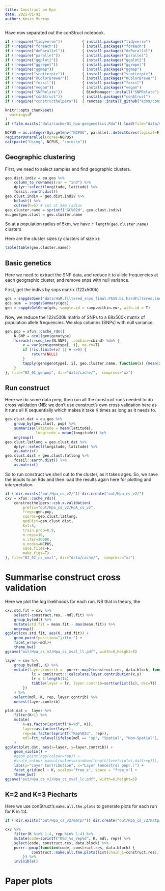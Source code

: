 ```yaml
---
title: Construct on Hpa
date: 2021-01-02
author: Kevin Murray
---
```


Have now separated out the conStruct notebook.

```r
if (!require("tidyverse"))         { install.packages("tidyverse")                      ; require("tidyverse")          }
if (!require("foreach"))           { install.packages("foreach")                        ; require("foreach")            }
if (!require("doParallel"))        { install.packages("doParallel")                     ; require("doParallel")         }
if (!require("parallel"))          { install.packages("parallel")                       ; require("parallel")           }
if (!require("ggplot2"))           { install.packages("ggplot2")                        ; require("ggplot2")            }
if (!require("ggrepel"))           { install.packages("ggrepel")                        ; require("ggrepel")            }
if (!require("ggmap"))             { install.packages("ggmap")                          ; require("ggmap")              }
if (!require("scatterpie"))        { install.packages("scatterpie")                     ; require("scatterpie")         }
if (!require("RColorBrewer"))      { install.packages("RColorBrewer")                   ; require("RColorBrewer")       }
if (!require("fossil"))            { install.packages("fossil")                         ; require("fossil")             }
if (!require("vegan"))             { install.packages("vegan")                          ; require("vegan")              }
if (!require("SNPRelate"))         { BiocManager::install("SNPRelate")                  ; require("SNPRelate")          }
if (!require("conStruct"))         { install.packages("conStruct")                      ; require("conStruct")          }
if (!require("constructhelpers"))  { remotes::install_github("kdm9/constructhelpers")   ; require("constructhelpers")   }

knitr::opts_chunk$set(
  warnings=F
)
if (file.exists("data/cache/01_hpa-geogenetics.Rda")) load(file="data/cache/01_hpa-geogenetics.Rda")

NCPUS = as.integer(Sys.getenv("NCPUS", parallel::detectCores(logical=F)))
registerDoParallel(cores=NCPUS)
cat(paste("Using", NCPUS, "cores\n"))
```

## Geographic clustering

First, we need to select samples and find geographic clusters.

```r
geo.dist.indiv = eu.geo %>%
    column_to_rownames(var = "ind") %>%
    dplyr::select(longitude, latitude) %>%
    fossil::earth.dist()
geo.clust.indiv = geo.dist.indiv %>%
    hclust() %>%
    cutree(h=5) # cut at 5km radius
geo.cluster.name = sprintf("GC%02d", geo.clust.indiv)
eu.geo$geo.clust = geo.cluster.name
```

So at a population radius of 5km, we have `r length(geo.cluster.name)`
clusters.

Here are the cluster sizes (y clusters of size x): 

```r
table(table(geo.cluster.name))
```


## Basic genetics

Here we need to extract the SNP data, and reduce it to allele frequencies at
each geographic cluster, and remove snps with null variance.


First,  get the indivs by snps matrix (122x500k)

```r
gds = snpgdsOpen("data/HaR.filtered_snps_final.PASS.bi.hardFiltered.indFiltered.noMit.reheader.gds", allow.duplicate=T)
gds.sum  = snpgdsSummary(gds)
gen = snpgdsGetGeno(gds, sample.id = samp.within.eur, with.id = T)
```

Now, we reduce the 122x500k matrix of SNPs to a 68x500k matrix of population
allele frequencies. We skip columns (SNPs) with null variance. 

```r
gen.pop = xfun::cache_rds({
    N.SNP = ncol(gen$genotype)
    foreach(i=seq_len(N.SNP), .combine=cbind) %do% {
        v = var(gen$genotype[, i], na.rm=T)
        if (!is.finite(v) || v <=0) {
            return(NULL)
        }
        tapply(gen$genotype[, i], geo.cluster.name, function(x) {mean(x, na.rm=T)/2})
    }
}, file="02_01_genpop", dir="data/cache/",  compress="xz")
```



## Run construct

Here we do some data prep, then run all the construct runs needed to do cross
validation (NB: we don't use construct's own cross validation here as it runs
all K sequentially which makes it take K times as long as it needs to.

```r
geo.clust.dat = eu.geo %>%
    group_by(geo.clust, pop) %>%
    summarise(latitude = mean(latitude),
              longitude = mean(longitude)) %>%
    ungroup()
geo.clust.latlong = geo.clust.dat %>%
    dplyr::select(longitude, latitude) %>% 
    as.matrix()
geo.clust.dist = geo.clust.latlong %>%
    fossil::earth.dist() %>%
    as.matrix()
```

So to run construct we shell out to the cluster, as it takes ages. So, we save
the inputs to an Rds and then load the results again here for plotting and
interpretation.

```r
if (!dir.exists("out/Hpa_cs_v2/")) dir.create("out/Hpa_cs_v2/")
cxv = xfun::cache_rds({
    constructhelpers::csh.x.validation(
        prefix="out/Hpa_cs_v2/HpA_cs_v2",
        freqs=gen.pop,
        coords=geo.clust.latlong,
        geoDist=geo.clust.dist,
        K=1:8,
        train.prop=0.9,
        n.reps=16,
        n.iter=20000,
        n.nodes=NCPUS,
        save.files=F,
        make.figs=T)
}, file="02_02_cs_xval", dir="data/cache/",  compress="xz")
```

# Summarise construct cross validation


Here we plot the log likelihoods for each run. NB that in theory, the 

```r
cxv.std.fit = cxv %>%
    select(-construct.res, -mdl.fit) %>%
    group_by(mdl) %>%
    mutate(std.fit = mean.fit - max(mean.fit)) %>%
    ungroup()
ggplot(cxv.std.fit, aes(K, std.fit)) +
    geom_point(position="jitter") +
    facet_wrap(~mdl)+
    theme_bw()
ggsave("out/Hpa_cs_v2/Hpa_cs_xval_ll.pdf", width=8,height=5)
```


```r
layer = cxv %>%
    group_by(mdl, K) %>%
    mutate(layer.contrib =  purrr::map2(construct.res, data.block, function (x, y) {
            lc = conStruct:::calculate.layer.contribution(x,y)
            lr = 1:length(lc)
            tibble(layer = lr, layer.contrib=sort(unlist(lc), dec=T))
        })
    ) %>%
    select(mdl, K, rep, layer.contrib) %>%
    unnest(layer.contrib)
```

```r
plot.dat =  layer %>%
    filter(K>1) %>%
    mutate(
        K=as.factor(sprintf("K=%d", K)),
        layer=as.factor(layer),
        rep=as.factor(sprintf("Rep%02d", rep)),
        mdl=fct_relevel(ifelse(mdl == "sp", "Spatial", "Non-Spatial"), "Spatial", "Non-Spatial")
    )
ggplot(plot.dat, aes(x=layer, y=layer.contrib)) +
    geom_violin() +
    #geom_point(aes(colour=rep)) + 
    #scale_colour_manual(values=rainbow(length(levels(plot.dat$rep))), name="Replicate") +
    labs(y="Layer Contribution", x="Layer (ancestral popn.)") +
    facet_grid(mdl ~ K, scales="free_x", space = "free_x") +
    theme_bw()
ggsave("out/Hpa_cs_v2/Hpa_cs_xval_lc.pdf", width=8,height=5)
```

## K=2 and K=3 Piecharts

Here we use conStruct's `make.all.the.plots` to generate plots for each run for K in 1:4.

```r
if (!dir.exists("out/Hpa_cs_v2/matp/")) dir.create("out/Hpa_cs_v2/matp/", recursive=T)

cxv %>%
    filter(K %in% 1:4, rep %in% 1:4) %>%
    mutate(code=sprintf("K%d_%s_rep%d", K, mdl, rep)) %>%
    select(code, construct.res, data.block) %>%
    purrr::pmap(function(code, construct.res, data.block) {
            conStruct::make.all.the.plots(list(chain_1=construct.res), data.block, paste0("out/Hpa_cs_v2/matp/Hpa_cs_v2_", code, ".pdf"))
        }) %>%
    invisible()
```



# Paper plots
